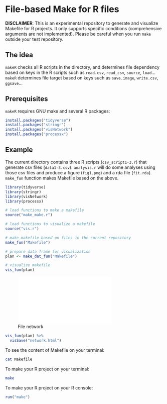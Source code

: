 # File-based Make for R files

**DISCLAIMER**: This is an experimental repository to generate and visualize Makefile for R projects. It only supports specific conditions (comprehensive arguments are not implemented). Please be careful when you run `make` outside your test repository.

## The idea

`makeR` checks all R scripts in the directory, and determines file dependency based on keys in the R scripts such as `read.csv`, `read_csv`, `source`, `load`... `makeR` determines file target based on keys such as `save.image`, `write.csv`, `ggsave`...

## Prerequisites

`makeR` requires GNU make and several R packages:

```r
install.packages("tidyverse")
install.packages("stringr")
install.packages("visNetwork")
install.packages("processx")
```

## Example

The current directory contains three R scripts (`csv_script1-3.r`) that generate csv files (`data1-3.csv`). `analysis.r` will do some analyses using those csv files and produce a figure (`fig1.png`) and a rda file (`fit.rda`). `make_fun` function makes Makefile based on the above.

```r
library(tidyverse)
library(stringr)
library(visNetwork)
library(processx)

# load functions to make a makefile
source("make_make.r")

# load functions to visualize a makefile
source("vis.r")

# make makefile based on files in the current repository
make_fun("Makefile")

# prepare data frame for visualization
plan <- make_dat_fun("Makefile")

# visualize makefile
vis_fun(plan)
```

![File network](network.html)

```r
vis_fun(plan) %>%
  visSave("network.html")
```

To see the content of Makefile on your terminal:

```bash
cat Makefile
```

To make your R project on your terminal:

```bash
make
```

To make your R project on your R console:
```r
run("make")
```

